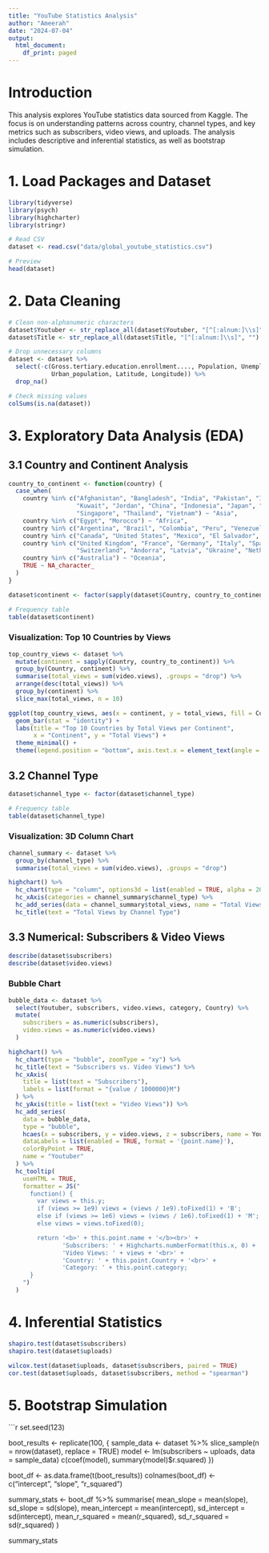 ```yaml
---
title: "YouTube Statistics Analysis"
author: "Ameerah"
date: "2024-07-04"
output:
  html_document:
    df_print: paged
---
```


# Introduction

This analysis explores YouTube statistics data sourced from Kaggle. The focus is on understanding patterns across country, channel types, and key metrics such as subscribers, video views, and uploads. The analysis includes descriptive and inferential statistics, as well as bootstrap simulation.

# 1. Load Packages and Dataset

```r
library(tidyverse)
library(psych)
library(highcharter)
library(stringr)

# Read CSV
dataset <- read.csv("data/global_youtube_statistics.csv")

# Preview
head(dataset)
```

# 2. Data Cleaning

```r
# Clean non-alphanumeric characters
dataset$Youtuber <- str_replace_all(dataset$Youtuber, "[^[:alnum:]\\s]", "")
dataset$Title <- str_replace_all(dataset$Title, "[^[:alnum:]\\s]", "")

# Drop unnecessary columns
dataset <- dataset %>% 
  select(-c(Gross.tertiary.education.enrollment...., Population, Unemployment.rate,
            Urban_population, Latitude, Longitude)) %>%
  drop_na()

# Check missing values
colSums(is.na(dataset))
```

# 3. Exploratory Data Analysis (EDA)

## 3.1 Country and Continent Analysis

```r
country_to_continent <- function(country) {
  case_when(
    country %in% c("Afghanistan", "Bangladesh", "India", "Pakistan", "Iraq", "Iran", "Saudi Arabia",
                   "Kuwait", "Jordan", "China", "Indonesia", "Japan", "Malaysia", "Philippines",
                   "Singapore", "Thailand", "Vietnam") ~ "Asia",
    country %in% c("Egypt", "Morocco") ~ "Africa",
    country %in% c("Argentina", "Brazil", "Colombia", "Peru", "Venezuela", "Ecuador") ~ "South America",
    country %in% c("Canada", "United States", "Mexico", "El Salvador", "Cuba") ~ "North America",
    country %in% c("United Kingdom", "France", "Germany", "Italy", "Spain", "Sweden", "Finland",
                   "Switzerland", "Andorra", "Latvia", "Ukraine", "Netherlands", "Russia", "Turkey") ~ "Europe",
    country %in% c("Australia") ~ "Oceania",
    TRUE ~ NA_character_
  )
}

dataset$continent <- factor(sapply(dataset$Country, country_to_continent))

# Frequency table
table(dataset$continent)
```

### Visualization: Top 10 Countries by Views

```r
top_country_views <- dataset %>%
  mutate(continent = sapply(Country, country_to_continent)) %>%
  group_by(Country, continent) %>%
  summarise(total_views = sum(video.views), .groups = "drop") %>%
  arrange(desc(total_views)) %>%
  group_by(continent) %>%
  slice_max(total_views, n = 10)

ggplot(top_country_views, aes(x = continent, y = total_views, fill = Country)) +
  geom_bar(stat = "identity") +
  labs(title = "Top 10 Countries by Total Views per Continent",
       x = "Continent", y = "Total Views") +
  theme_minimal() +
  theme(legend.position = "bottom", axis.text.x = element_text(angle = 45))
```

## 3.2 Channel Type

```r
dataset$channel_type <- factor(dataset$channel_type)

# Frequency table
table(dataset$channel_type)
```

### Visualization: 3D Column Chart

```r
channel_summary <- dataset %>%
  group_by(channel_type) %>%
  summarise(total_views = sum(video.views), .groups = "drop")

highchart() %>%
  hc_chart(type = "column", options3d = list(enabled = TRUE, alpha = 20, beta = 15)) %>%
  hc_xAxis(categories = channel_summary$channel_type) %>%
  hc_add_series(data = channel_summary$total_views, name = "Total Views") %>%
  hc_title(text = "Total Views by Channel Type")
```

## 3.3 Numerical: Subscribers & Video Views

```r
describe(dataset$subscribers)
describe(dataset$video.views)
```

### Bubble Chart

```r
bubble_data <- dataset %>%
  select(Youtuber, subscribers, video.views, category, Country) %>%
  mutate(
    subscribers = as.numeric(subscribers),
    video.views = as.numeric(video.views)
  )

highchart() %>%
  hc_chart(type = "bubble", zoomType = "xy") %>%
  hc_title(text = "Subscribers vs. Video Views") %>%
  hc_xAxis(
    title = list(text = "Subscribers"),
    labels = list(format = "{value / 1000000}M")
  ) %>%
  hc_yAxis(title = list(text = "Video Views")) %>%
  hc_add_series(
    data = bubble_data,
    type = "bubble",
    hcaes(x = subscribers, y = video.views, z = subscribers, name = Youtuber),
    dataLabels = list(enabled = TRUE, format = '{point.name}'),
    colorByPoint = TRUE,
    name = "Youtuber"
  ) %>%
  hc_tooltip(
    useHTML = TRUE,
    formatter = JS("
      function() {
        var views = this.y;
        if (views >= 1e9) views = (views / 1e9).toFixed(1) + 'B';
        else if (views >= 1e6) views = (views / 1e6).toFixed(1) + 'M';
        else views = views.toFixed(0);

        return '<b>' + this.point.name + '</b><br>' +
               'Subscribers: ' + Highcharts.numberFormat(this.x, 0) + '<br>' +
               'Video Views: ' + views + '<br>' +
               'Country: ' + this.point.Country + '<br>' +
               'Category: ' + this.point.category;
      }
    ")
  )

```

# 4. Inferential Statistics

```r
shapiro.test(dataset$subscribers)
shapiro.test(dataset$uploads)

wilcox.test(dataset$uploads, dataset$subscribers, paired = TRUE)
cor.test(dataset$uploads, dataset$subscribers, method = "spearman")
```

# 5. Bootstrap Simulation

```r
set.seed(123)

boot_results <- replicate(100, {
  sample_data <- dataset %>% slice_sample(n = nrow(dataset), replace = TRUE)
  model <- lm(subscribers ~ uploads, data = sample_data)
  c(coef(model), summary(model)$r.squared)
})

boot_df <- as.data.frame(t(boot_results))
colnames(boot_df) <- c("intercept", "slope", "r_squared")

summary_stats <- boot_df %>%
  summarise(
    mean_slope = mean(slope),
    sd_slope = sd(slope),
    mean_intercept = mean(intercept),
    sd_intercept = sd(intercept),
    mean_r_squared = mean(r_squared),
    sd_r_squared = sd(r_squared)
  )

summary_stats

